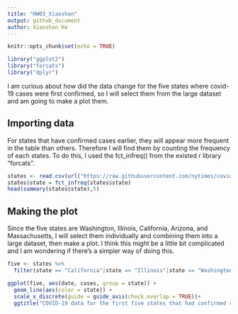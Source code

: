 ```yaml
---
title: "HW03_Xiaoshan"
output: github_document
author: Xiaoshan Ke
---
```


```r
knitr::opts_chunk$set(echo = TRUE)
```

```r
library("ggplot2")
library("forcats")
library("dplyr")

```
I am curious about how did the data change for the five states where covid-19 cases were first confirmed, so I will select them from the large dataset and am going to make a plot them.

## Importing data
For states that have confirmed cases earlier, they will appear more frequent in the table than others. Therefore I will find them by counting the frequency of each states. To do this, I used the fct_infreq() from the existed r library "forcats". 

```r
states <- read.csv(url("https://raw.githubusercontent.com/nytimes/covid-19-data/master/us-states.csv"))
states$state = fct_infreq(states$state)
head(summary(states$state),5)
```

## Making the plot
Since the five states are Washington, Illinois, California, Arizona, and Massachusetts, I will select them individually and combining them into a large dataset, then make a plot. I think this might be a little bit complicated and I am wondering if there's a simpler way of doing this.


```r
five <- states %>%
  filter(state == "California"|state == "Illinois"|state == "Washington"|state == "Arizona"|state == "Massachusetts")

ggplot(five, aes(date, cases, group = state)) +
  geom_line(aes(color = state)) +
  scale_x_discrete(guide = guide_axis(check.overlap = TRUE))+  
  ggtitle("COVID-19 data for the first five states that had confirmed cases")
```



